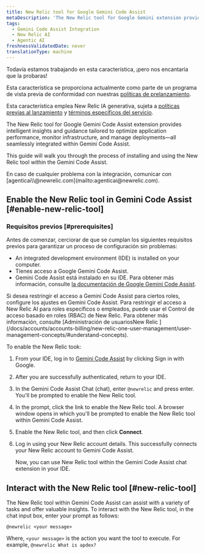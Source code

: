 ```yaml
---
title: New Relic tool for Google Gemini Code Assist
metaDescription: 'The New Relic tool for Google Gemini extension provides intelligent insights and guidance tailored to optimize application performance, monitor infrastructure, and manage deployments—all seamlessly integrated within Gemini Code Assist.'
tags:
  - Gemini Code Assist Integration
  - New Relic AI
  - Agentic AI
freshnessValidatedDate: never
translationType: machine
---
```


<Callout title="avance">
  Todavía estamos trabajando en esta característica, ¡pero nos encantaría que la probaras!

  Esta característica se proporciona actualmente como parte de un programa de vista previa de conformidad con nuestras [políticas de prelanzamiento](/docs/licenses/license-information/referenced-policies/new-relic-pre-release-policy).

  Esta característica emplea New Relic IA generativa, sujeta a [políticas previas al lanzamiento](/docs/licenses/license-information/referenced-policies/new-relic-pre-release-policy) y [términos específicos del servicio](https://newrelic.com/termsandconditions/service-specific).
</Callout>

The New Relic tool for Google Gemini Code Assist extension provides intelligent insights and guidance tailored to optimize application performance, monitor infrastructure, and manage deployments—all seamlessly integrated within Gemini Code Assist.

This guide will walk you through the process of installing and using the New Relic tool within the Gemini Code Assist.

<Callout variant="tip" title="consejo">
  En caso de cualquier problema con la integración, comunicar con [agenticai\\@newrelic.com](mailto:agenticai@newrelic.com).
</Callout>

## Enable the New Relic tool in Gemini Code Assist [#enable-new-relic-tool]

### Requisitos previos [#prerequisites]

Antes de comenzar, cerciorar de que se cumplan los siguientes requisitos previos para garantizar un proceso de configuración sin problemas:

* An integrated development environment (IDE) is installed on your computer.
* Tienes acceso a Google Gemini Code Assist.
* Gemini Code Assist está instalado en su IDE. Para obtener más información, consulte [la documentación de Google Gemini Code Assist](https://cloud.google.com/gemini/docs/codeassist/overview).

<Callout variant="tip" title="consejo">
  Si desea restringir el acceso a Gemini Code Assist para ciertos roles, configure los ajustes en Gemini Code Assist. Para restringir el acceso a New Relic AI para roles específicos o empleados, puede usar el Control de acceso basado en roles (RBAC) de New Relic. Para obtener más información, consulte [Administración de usuariosNew Relic ](/docs/accounts/accounts-billing/new-relic-one-user-management/user-management-concepts/#understand-concepts).
</Callout>

To enable the New Relic took:

1. From your IDE, log in to [Gemini Code Assist](https://codeassist.google.com) by clicking Sign in with Google.

2. After you are successfully authenticated, return to your IDE.

3. In the <DNT>Gemini Code Assist Chat</DNT> (chat), enter `@newrelic` and press enter. You&apos;ll be prompted to enable the New Relic tool.

4. In the prompt, click the link to enable the New Relic tool. A browser window opens in which you&apos;ll be prompted to enable the New Relic tool within Gemini Code Assist.

5. Enable the New Relic tool, and then click **Connect**.

6. Log in using your New Relic account details. This successfully connects your New Relic account to Gemini Code Assist.

   Now, you can use New Relic tool within the Gemini Code Assist chat extension in your IDE.

## Interact with the New Relic tool [#new-relic-tool]

The New Relic tool within Gemini Code Assist can assist with a variety of tasks and offer valuable insights. To interact with the New Relic tool, in the chat input box, enter your prompt as follows:

`@newrelic <your message>`

Where, `<your message>` is the action you want the tool to execute. For example, `@newrelic What is apdex?`